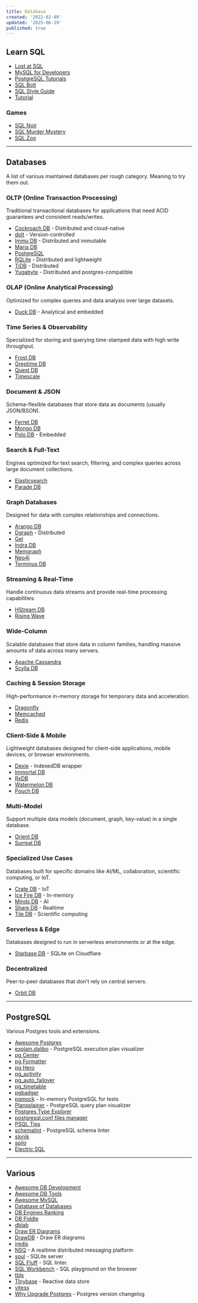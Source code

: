 ```yaml
---
title: Database
created: '2022-02-09'
updated: '2025-06-19'
published: true
---
```


## Learn SQL

- [Lost at SQL](https://lost-at-sql.therobinlord.com)
- [MySQL for Developers](https://planetscale.com/learn/courses/mysql-for-developers)
- [PostgreSQL Tutorials](https://www.crunchydata.com/developers/tutorials)
- [SQL Bolt](https://sqlbolt.com)
- [SQL Style Guide](https://www.sqlstyle.guide)
- [Tutorial](https://selectstarsql.com)

### Games

- [SQL Noir](https://www.sqlnoir.com)
- [SQL Murder Mystery](https://mystery.knightlab.com)
- [SQL Zoo](https://sqlzoo.net/wiki/SQL_Tutorial)

---

## Databases

A list of various maintained databases per rough category. Meaning to try them out.

### OLTP (Online Transaction Processing)

Traditional transactional databases for applications that need ACID guarantees and consistent reads/writes.

- [Cockroach DB](https://www.cockroachlabs.com) - Distributed and cloud-native
- [dolt](https://github.com/dolthub/dolt) - Version-controlled
- [Immu DB](https://github.com/codenotary/immudb) - Distributed and immutable
- [Maria DB](https://mariadb.org)
- [PostgreSQL](https://www.postgresql.org)
- [RQLite](https://github.com/rqlite/rqlite) - Distributed and lightweight
- [TiDB](https://github.com/pingcap/tidb) - Distributed
- [Yugabyte](https://github.com/yugabyte/yugabyte-db) - Distributed and postgres-compatible

### OLAP (Online Analytical Processing)

Optimized for complex queries and data analysis over large datasets.

- [Duck DB](https://github.com/duckdb/duckdb) - Analytical and embedded

### Time Series & Observability

Specialized for storing and querying time-stamped data with high write throughput.

- [Frost DB](https://github.com/polarsignals/frostdb)
- [Greptime DB](https://github.com/grepTimeTeam/greptimedb)
- [Quest DB](https://github.com/questdb/questdb)
- [Timescale](https://github.com/timescale/timescaledb)

### Document & JSON

Schema-flexible databases that store data as documents (usually JSON/BSON).

- [Ferret DB](https://github.com/FerretDB/FerretDB)
- [Mongo DB](https://github.com/mongodb/mongo)
- [Polo DB](https://github.com/PoloDB/PoloDB) - Embedded

### Search & Full-Text

Engines optimized for text search, filtering, and complex queries across large document collections.

- [Elasticsearch](https://github.com/elastic/elasticsearch)
- [Parade DB](https://github.com/paradedb/paradedb)

### Graph Databases

Designed for data with complex relationships and connections.

- [Arango DB](https://github.com/arangodb/arangodb)
- [Dgraph](https://github.com/hypermodeinc/dgraph) - Distributed
- [Gel](https://github.com/geldata/gel)
- [Indra DB](https://github.com/indradb/indradb)
- [Memgraph](https://github.com/memgraph/memgraph)
- [Neo4j](https://github.com/neo4j/neo4j)
- [Terminus DB](https://github.com/terminusdb/terminusdb)

### Streaming & Real-Time

Handle continuous data streams and provide real-time processing capabilities.

- [HStream DB](https://github.com/hstreamdb/hstream)
- [Rising Wave](https://github.com/risingwavelabs/risingwave)

### Wide-Column

Scalable databases that store data in column families, handling massive amounts of data across many servers.

- [Apache Cassandra](https://github.com/apache/cassandra)
- [Scylla DB](https://github.com/scylladb/scylladb)

### Caching & Session Storage

High-performance in-memory storage for temporary data and acceleration.

- [Dragonfly](https://github.com/dragonflydb/dragonfly)
- [Memcached](https://github.com/memcached/memcached)
- [Redis](https://github.com/redis/redis)

### Client-Side & Mobile

Lightweight databases designed for client-side applications, mobile devices, or browser environments.

- [Dexie](https://github.com/dexie/Dexie.js) - IndexedDB wrapper
- [Immortal DB](https://github.com/gruns/ImmortalDB)
- [RxDB](https://github.com/pubkey/rxdb)
- [Watermelon DB](https://github.com/Nozbe/WatermelonDB)
- [Pouch DB](https://github.com/pouchdb/pouchdb)

### Multi-Model

Support multiple data models (document, graph, key-value) in a single database.

- [Orient DB](https://github.com/orientechnologies/orientdb)
- [Surreal DB](https://github.com/surrealdb/surrealdb)

### Specialized Use Cases

Databases built for specific domains like AI/ML, collaboration, scientific computing, or IoT.

- [Crate DB](https://github.com/crate/crate) - IoT
- [Ice Fire DB](https://github.com/IceFireDB/IceFireDB) - In-memory
- [Minds DB](https://github.com/mindsdb/mindsdb) - AI
- [Share DB](https://github.com/share/sharedb) - Realtime
- [Tile DB](https://github.com/TileDB-Inc/TileDB) - Scientific computing

### Serverless & Edge

Databases designed to run in serverless environments or at the edge.

- [Starbase DB](https://github.com/outerbase/starbasedb) - SQLite on Cloudflare

### Decentralized

Peer-to-peer databases that don't rely on central servers.

- [Orbit DB](https://github.com/orbitdb/orbitdb)

---

## PostgreSQL

Various Postgres tools and extensions.

- [Awesome Postgres](https://github.com/dhamaniasad/awesome-postgres)
- [explain.dalibo](https://explain.dalibo.com) - PostgreSQL execution plan visualizer
- [pg Center](https://github.com/lesovsky/pgcenter)
- [pg Formatter](https://github.com/darold/pgFormatter)
- [pg Hero](https://github.com/ankane/pghero)
- [pg_activity](https://github.com/dalibo/pg_activity)
- [pg_auto_failover](https://github.com/hapostgres/pg_auto_failover)
- [pg_timetable](https://github.com/cybertec-postgresql/pg_timetable)
- [pgbadger](https://github.com/darold/pgbadger)
- [pgmock](https://github.com/stack-auth/pgmock) - In-memory PostgreSQL for tests
- [Plansplainer](https://plansplainer.com) - PostgreSQL query plan visualizer
- [Postgres Type Explorer](https://masteringpostgres.com/types)
- [postgresql.conf files manager](https://postgresqlco.nf)
- [PSQL Tips](https://psql-tips.org/psql_tips_all.html)
- [schemalint](https://github.com/kristiandupont/schemalint) - PostgreSQL schema linter
- [slonik](https://github.com/gajus/slonik)
- [spilo](https://github.com/zalando/spilo)
- [Electric SQL](https://github.com/electric-sql/electric)

---

## Various

- [Awesome DB Development](https://github.com/huachaohuang/awesome-dbdev)
- [Awesome DB Tools](https://github.com/mgramin/awesome-db-tools)
- [Awesome MySQL](https://github.com/shlomi-noach/awesome-mysql)
- [Database of Databases](https://dbdb.io)
- [DB Engines Ranking](https://db-engines.com/en/ranking)
- [DB Fiddle](https://www.db-fiddle.com)
- [dblab](https://github.com/danvergara/dblab)
- [Draw ER Diagrams](https://dbdiagram.io/home)
- [DrawDB](https://www.drawdb.app) - Draw ER diagrams
- [iredis](https://github.com/laixintao/iredis)
- [NSQ](https://github.com/nsqio/nsq) - A realtime distributed messaging platform
- [soul](https://github.com/thevahidal/soul) - SQLite server
- [SQL Fluff](https://www.sqlfluff.com) - SQL linter.
- [SQL Workbench](https://sql-workbench.com) - SQL playground on the browser
- [tbls](https://github.com/k1LoW/tbls)
- [TInybase](https://github.com/tinyplex/tinybase) - Reactive data store
- [vitess](https://vitess.io)
- [Why Upgrade Postgres](https://why-upgrade.depesz.com) - Postgres version changelog
